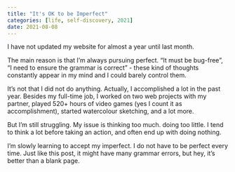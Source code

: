 ```yaml
---
title: "It's OK to be Imperfect"
categories: [life, self-discovery, 2021]
date: 2021-08-08
---
```


I have not updated my website for almost a year until last month. 

The main reason is that I'm always pursuing perfect. "It must be bug-free", "I need to ensure the grammar is correct" - these kind of thoughts constantly appear in my mind and I could barely control them.

It's not that I did not do anything. Actually, I accomplished a lot in the past year. Besides my full-time job, I worked on two web projects with my partner, played 520+ hours of video games (yes I count it as accomplishment), started watercolour sketching, and a lot more.

But I'm still struggling. My issue is thinking too much. doing too little. I tend to think a lot before taking an action, and often end up with doing nothing.

I'm slowly learning to accept my imperfect. I do not have to be perfect every time. Just like this post, it might have many grammar errors, but hey, it's better than a blank page.
